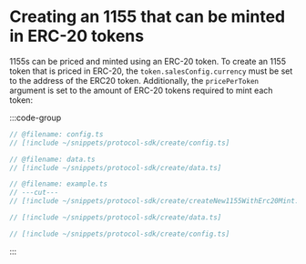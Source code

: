 # Creating an 1155 that can be minted in ERC-20 tokens

1155s can be priced and minted using an ERC-20 token. To create an 1155 token that is priced in ERC-20, the `token.salesConfig.currency` must be set to the address of the ERC20 token.
Additionally, the `pricePerToken` argument is set to the amount of ERC-20 tokens required to mint each token:

:::code-group

```ts twoslash [example.ts]
// @filename: config.ts
// [!include ~/snippets/protocol-sdk/create/config.ts]

// @filename: data.ts
// [!include ~/snippets/protocol-sdk/create/data.ts]

// @filename: example.ts
// ---cut---
// [!include ~/snippets/protocol-sdk/create/createNew1155WithErc20Mint.ts]
```

```ts twoslash [data.ts]
// [!include ~/snippets/protocol-sdk/create/data.ts]
```

```ts twoslash [config.ts] filename="config.ts"
// [!include ~/snippets/protocol-sdk/create/config.ts]
```

:::
